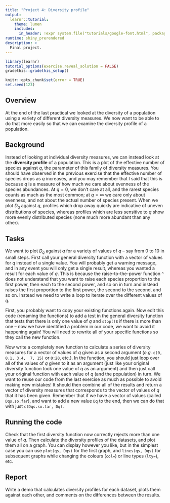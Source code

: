 ```yaml
---
title: "Project 4: Diversity profile"
output:
  learnr::tutorial:
    theme: lumen
    includes:
      in_header: !expr system.file("tutorials/google-font.html", package = "RPiR")
runtime: shiny_prerendered
description: >
  Final project.
---
```


```r
library(learnr)
tutorial_options(exercise.reveal_solution = FALSE)
gradethis::gradethis_setup()

knitr::opts_chunk$set(error = TRUE)
set.seed(123)
```


## Overview

At the end of the last practical we looked at the diversity of a population 
using a variety of different diversity measures. We now want to be able to do 
that more easily so that we can examine the diversity profile of a population.

## Background

Instead of looking at individual diversity measures, we can instead look at the
**diversity profile** of a population. This is a plot of the effective number 
of species against $q$, the parameter of this family of diversity measures. You 
should have observed in the previous exercise that the effective number of 
species drops as $q$ increases, and you may remember that I said that this is 
because $q$ is a measure of how much we care about evenness of the species 
abundances. At $q = 0$, we don't care at all, and the rarest species counts as 
much as the most common; at $q = \infty$ we care only about evenness, and not 
about the actual number of species present. When we plot $D_q$ against $q$,
profiles which drop away quickly are indicative of uneven distributions of 
species, whereas profiles which are less sensitive to $q$ show more evenly 
distributed species (none much more abundant than any other).

## Tasks

We want to plot $D_q$ against $q$ for a variety of values of $q$ -- say from 
0 to 10 in small steps. First call your general diversity function with a vector 
of values for $q$ instead of a single value. You will probably get a warning 
message, and in any event you will only get a single result, whereas you wanted 
a result for each value of $q$. This is because the raise-to-the-power function 
`^` does not understand that you want to raise each species proportion to the 
first power, then each to the second power, and so on in turn and instead raises 
the first proportion to the first power, the second to the second, and so on. 
Instead we need to write a loop to iterate over the different values of $q$.

First, you probably want to copy your existing functions again. Now edit this 
code (renaming the functions) to add a test in the general diversity function 
that tests that there is only one value of $q$ and `stop()`s if there is more 
than one -- now we have identified a problem in our code, we want to avoid it 
happening again! You will need to rewrite all of your specific functions so they 
call the new function.

Now write a completely new function to calculate a series of diversity measures 
for a vector of values of $q$ given as a second argument (*e.g.* `c(0, 0.1, 3.4, 
7, 15)` or `0:20`, etc.). In the function, you should just loop over all of the 
values of $q$ given to it as an argument (just like your original diversity 
function took one value of $q$ as an argument) and then just call your original 
function with each value of $q$ (and the population) in turn. We want to reuse 
our code from the last exercise as much as possible to avoid making new 
mistakes! It should then combine all of the results and return a vector of 
diversity measures that corresponds to the vector of values of $q$ that it has 
been given. Remember that if we have a vector of values (called `Dqs.so.far`), 
and want to add a new value `Dq` to the end, then we can do that with just 
`c(Dqs.so.far, Dq)`.

## Running the code

Check that the first diversity function now correctly rejects more than one 
value of $q$. Then calculate the diversity profiles of the datasets, and plot 
them all on a graph. You can display however you like, but in the simplest case 
you can use `plot(qs, Dqs)` for the first graph, and `lines(qs, Dqs)` for 
subsequent graphs while changing the colours (`col=`) or line types (`lty=`), 
etc.

## Report

Write a demo that calculates diversity profiles for each dataset, 
plots them against each other, and comments on the differences between the 
results.
